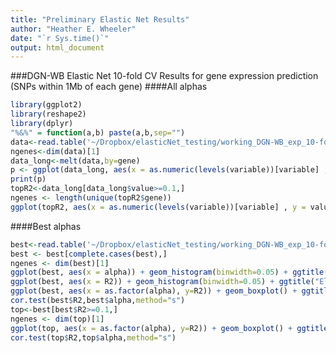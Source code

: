 ```yaml
---
title: "Preliminary Elastic Net Results"
author: "Heather E. Wheeler"
date: "`r Sys.time()`"
output: html_document
---
```


###DGN-WB Elastic Net 10-fold CV Results for gene expression prediction (SNPs within 1Mb of each gene)
####All alphas
```r
library(ggplot2)
library(reshape2)
library(dplyr)
"%&%" = function(a,b) paste(a,b,sep="")
data<-read.table('~/Dropbox/elasticNet_testing/working_DGN-WB_exp_10-foldCV_1-reps_elasticNet_eachAlphaR2_hapmap2snps_chr22_2015-01-21.txt',header=T,check.names=F)
ngenes<-dim(data)[1]
data_long<-melt(data,by=gene)
p <- ggplot(data_long, aes(x = as.numeric(levels(variable))[variable] , y = value), group=gene) + geom_line(lwd = 0.5, show_guide = FALSE) + aes(color = gene) + xlab("alpha") + ylab("R2") + ggtitle("Elastic Net DGN-WB chr22 (" %&% ngenes %&% " genes)")
print(p)
topR2<-data_long[data_long$value>=0.1,]
ngenes <- length(unique(topR2$gene))
ggplot(topR2, aes(x = as.numeric(levels(variable))[variable] , y = value), group=gene) + geom_line(lwd = 0.5, show_guide = FALSE) + aes(color = gene) + xlab("alpha") + ylab("R2") + ggtitle("Elastic Net DGN-WB chr22 (" %&% ngenes %&% " genes with R2>0.1)")
```

####Best alphas
```r
best<-read.table('~/Dropbox/elasticNet_testing/working_DGN-WB_exp_10-foldCV_1-reps_elasticNet_bestAlpha_hapmap2snps_predictionInfo_chr22_2015-01-21.txt',header=T)
best <- best[complete.cases(best),]
ngenes <- dim(best)[1]
ggplot(best, aes(x = alpha)) + geom_histogram(binwidth=0.05) + ggtitle("Elastic Net DGN-WB chr22 (" %&% ngenes %&% " genes)")
ggplot(best, aes(x = R2)) + geom_histogram(binwidth=0.05) + ggtitle("Elastic Net DGN-WB chr22 (" %&% ngenes %&% " genes)")
ggplot(best, aes(x = as.factor(alpha), y=R2)) + geom_boxplot() + ggtitle("Elastic Net DGN-WB chr22 (" %&% ngenes %&% " genes)") + xlab("alpha") + ylab("Best R2")
cor.test(best$R2,best$alpha,method="s")
top<-best[best$R2>=0.1,]
ngenes <- dim(top)[1]
ggplot(top, aes(x = as.factor(alpha), y=R2)) + geom_boxplot() + ggtitle("Elastic Net DGN-WB chr22 (" %&% ngenes %&% " genes with R2>0.1)") + xlab("alpha") + ylab("Best R2")
cor.test(top$R2,top$alpha,method="s")
```